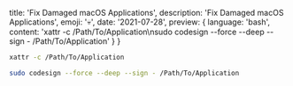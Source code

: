   title: 'Fix Damaged macOS Applications',
  description: 'Fix Damaged macOS Applications',
  emoji: '💀',
  date: '2021-07-28',
  preview: {
    language: 'bash',
    content: 'xattr -c /Path/To/Application\nsudo codesign --force --deep --sign - /Path/To/Application'
  }
}

```bash
xattr -c /Path/To/Application
```

```bash
sudo codesign --force --deep --sign - /Path/To/Application
```
